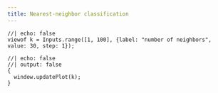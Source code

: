 ```yaml
---
title: Nearest-neighbor classification
---
```


<div id="knn-surface"></div>

```ojs
//| echo: false
viewof k = Inputs.range([1, 100], {label: "number of neighbors", value: 30, step: 1});
```

```ojs
//| echo: false
//| output: false
{
  window.updatePlot(k);
}
```

<script type="module" src="./main.js"></script>
